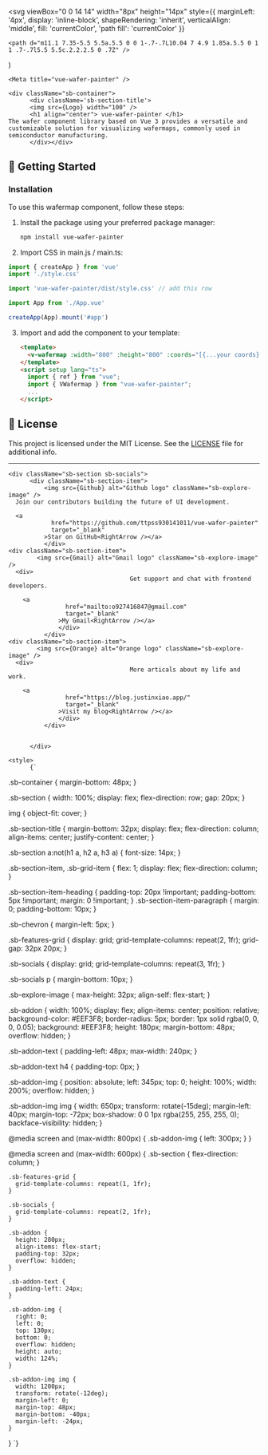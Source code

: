 

  <svg
    viewBox="0 0 14 14"
    width="8px"
    height="14px"
    style={{
      marginLeft: '4px',
      display: 'inline-block',
      shapeRendering: 'inherit',
      verticalAlign: 'middle',
      fill: 'currentColor',
      'path fill': 'currentColor'
    }}
  >
    <path d="m11.1 7.35-5.5 5.5a.5.5 0 0 1-.7-.7L10.04 7 4.9 1.85a.5.5 0 1 1 .7-.7l5.5 5.5c.2.2.2.5 0 .7Z" />
  </svg>
)

    <Meta title="vue-wafer-painter" />

    <div className="sb-container">
          <div className='sb-section-title'>
          <img src={Logo} width="100" />
          <h1 align="center"> vue-wafer-painter </h1>
    The wafer component library based on Vue 3 provides a versatile and customizable solution for visualizing wafermaps, commonly used in semiconductor manufacturing.
          </div></div>

## 🚀 Getting Started

### Installation

To use this wafermap component, follow these steps:

1. Install the package using your preferred package manager:

   ```bash
   npm install vue-wafer-painter
   ```

2. Import CSS in main.js / main.ts:

```javascript
import { createApp } from 'vue'
import './style.css'

import 'vue-wafer-painter/dist/style.css' // add this row

import App from './App.vue'

createApp(App).mount('#app')
```

3. Import and add the component to your template:

   ```html
   <template>
     <v-wafermap :width="800" :height="800" :coords="[{...your coords}]" />
   </template>
   <script setup lang="ts">
     import { ref } from "vue";
     import { VWafermap } from "vue-wafer-painter";
     ...
   </script>
   ```

## 📄 License

This project is licensed under the MIT License. See the [LICENSE](https://docs.github.com/en/communities/setting-up-your-project-for-healthy-contributions/adding-a-license-to-a-repository) file for additional info.

---

    <div className="sb-section sb-socials">
          <div className="sb-section-item">
              <img src={Github} alt="Github logo" className="sb-explore-image" />
      Join our contributors building the future of UI development.

      <a
                href="https://github.com/ttpss930141011/vue-wafer-painter"
                target="_blank"
              >Star on GitHub<RightArrow /></a>
              </div>
    <div className="sb-section-item">
            <img src={Gmail} alt="Gmail logo" className="sb-explore-image" />
      <div>
                                      Get support and chat with frontend developers.

        <a
                    href="mailto:o927416847@gmail.com"
                    target="_blank"
                  >My Gmail<RightArrow /></a>
                  </div>
              </div>
    <div className="sb-section-item">
            <img src={Orange} alt="Orange logo" className="sb-explore-image" />
      <div>
                                      More articals about my life and work.

        <a
                    href="https://blog.justinxiao.app/"
                    target="_blank"
                  >Visit my blog<RightArrow /></a>
                  </div>
              </div>


          </div>

    <style>
          {`

.sb-container {
margin-bottom: 48px;
}

.sb-section {
width: 100%;
display: flex;
flex-direction: row;
gap: 20px;
}

img {
object-fit: cover;
}

.sb-section-title {
margin-bottom: 32px;
display: flex;
flex-direction: column;
align-items: center;
justify-content: center;
}

.sb-section a:not(h1 a, h2 a, h3 a) {
font-size: 14px;
}

.sb-section-item, .sb-grid-item {
flex: 1;
display: flex;
flex-direction: column;
}

.sb-section-item-heading {
padding-top: 20px !important;
padding-bottom: 5px !important;
margin: 0 !important;
}
.sb-section-item-paragraph {
margin: 0;
padding-bottom: 10px;
}

.sb-chevron {
margin-left: 5px;
}

.sb-features-grid {
display: grid;
grid-template-columns: repeat(2, 1fr);
grid-gap: 32px 20px;
}

.sb-socials {
display: grid;
grid-template-columns: repeat(3, 1fr);
}

.sb-socials p {
margin-bottom: 10px;
}

.sb-explore-image {
max-height: 32px;
align-self: flex-start;
}

.sb-addon {
width: 100%;
display: flex;
align-items: center;
position: relative;
background-color: #EEF3F8;
border-radius: 5px;
border: 1px solid rgba(0, 0, 0, 0.05);
background: #EEF3F8;
height: 180px;
margin-bottom: 48px;
overflow: hidden;
}

.sb-addon-text {
padding-left: 48px;
max-width: 240px;
}

.sb-addon-text h4 {
padding-top: 0px;
}

.sb-addon-img {
position: absolute;
left: 345px;
top: 0;
height: 100%;
width: 200%;
overflow: hidden;
}

.sb-addon-img img {
width: 650px;
transform: rotate(-15deg);
margin-left: 40px;
margin-top: -72px;
box-shadow: 0 0 1px rgba(255, 255, 255, 0);
backface-visibility: hidden;
}

@media screen and (max-width: 800px) {
.sb-addon-img {
left: 300px;
}
}

@media screen and (max-width: 600px) {
.sb-section {
flex-direction: column;
}

    .sb-features-grid {
      grid-template-columns: repeat(1, 1fr);
    }

    .sb-socials {
      grid-template-columns: repeat(2, 1fr);
    }

    .sb-addon {
      height: 280px;
      align-items: flex-start;
      padding-top: 32px;
      overflow: hidden;
    }

    .sb-addon-text {
      padding-left: 24px;
    }

    .sb-addon-img {
      right: 0;
      left: 0;
      top: 130px;
      bottom: 0;
      overflow: hidden;
      height: auto;
      width: 124%;
    }

    .sb-addon-img img {
      width: 1200px;
      transform: rotate(-12deg);
      margin-left: 0;
      margin-top: 48px;
      margin-bottom: -40px;
      margin-left: -24px;
    }

}
`}

</style>

